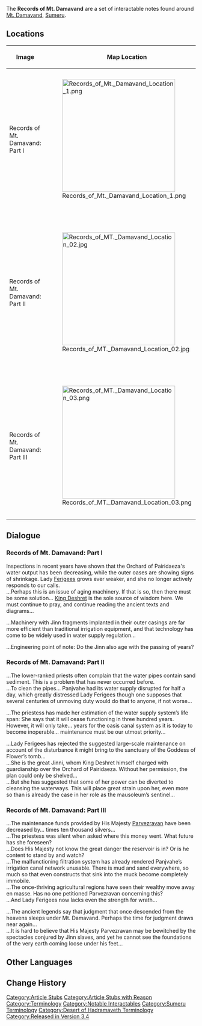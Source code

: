 {{Terminology Infobox
|image        = 
|type         = Notable Interactables
|region       = Sumeru
|subregion    = Great Red Sand
|area         = Desert of Hadramaveth
|subarea      = Mt. Damavand
}}
The '''Records of Mt. Damavand''' are a set of interactable notes found around [[Mt. Damavand]], [[Sumeru]].

==Locations==
{| class="article-table" style="text-align: center;"
!Image
!Map Location
!Location Context
|-
|Records of Mt. Damavand: Part I
|[[File:Records of Mt. Damavand Location 1.png|300x300px]]
|[[File:Records of Mt. Damavand Context 1.png|300x300px]]
Tablet will be broken and cannot be read until the nearby puzzle is solved
|-
|Records of Mt. Damavand: Part II
|[[File:Records of MT. Damavand Location 02.jpg|300x300px]]
|[[File:Records of MT. Damavand Context 02.png|300x300px]]
Broken tablet will show itself after solving the puzzle for stone symbols and it will be fixed once solving the puzzle related to the quest [[Dune-Entombed Fecundity: Part II]]
|-
|Records of Mt. Damavand: Part III
|[[File:Records of MT. Damavand Location 03.png|300x300px]]
|[[File:Records of MT. Damavand Context 03.png|300x300px]]
Tablet will be broken and cannot be read until the nearby puzzle is solved
|-
|}

==Dialogue ==
===Records of Mt. Damavand: Part I===
Inspections in recent years have shown that the Orchard of Pairidaeza's water output has been decreasing, while the outer oases are showing signs of shrinkage. Lady [[Ferigees]] grows ever weaker, and she no longer actively responds to our calls.<br />
...Perhaps this is an issue of aging machinery. If that is so, then there must be some solution... [[King Deshret]] is the sole source of wisdom here. We must continue to pray, and continue reading the ancient texts and diagrams...

...Machinery with Jinn fragments implanted in their outer casings are far more efficient than traditional irrigation equipment, and that technology has come to be widely used in water supply regulation...

...Engineering point of note: Do the Jinn also age with the passing of years?

===Records of Mt. Damavand: Part II===
...The lower-ranked priests often complain that the water pipes contain sand sediment. This is a problem that has never occurred before.<br />
...To clean the pipes... Panjvahe had its water supply disrupted for half a day, which greatly distressed Lady Ferigees though one supposes that several centuries of unmoving duty would do that to anyone, if not worse...

...The priestess has made her estimation of the water supply system’s life span: She says that it will cease functioning in three hundred years. However, it will only take… years for the oasis canal system as it is today to become inoperable… maintenance must be our utmost priority...

...Lady Ferigees has rejected the suggested large-scale maintenance on account of the disturbance it might bring to the sanctuary of the Goddess of Flower’s tomb...<br />
...She is the great Jinni, whom King Deshret himself charged with guardianship over the Orchard of Pairidaeza. Without her permission, the plan could only be shelved...<br />
...But she has suggested that some of her power can be diverted to cleansing the waterways. This will place great strain upon her, even more so than is already the case in her role as the mausoleum’s sentinel...

===Records of Mt. Damavand: Part III===
...The maintenance funds provided by His Majesty [[Parvezravan]] have been decreased by… times ten thousand silvers...<br />
...The priestess was silent when asked where this money went. What future has she foreseen?<br />
...Does His Majesty not know the great danger the reservoir is in? Or is he content to stand by and watch?<br />

...The malfunctioning filtration system has already rendered Panjvahe’s irrigation canal network unusable. There is mud and sand everywhere, so much so that even constructs that sink into the muck become completely immobile.<br />
...The once-thriving agricultural regions have seen their wealthy move away en masse. Has no one petitioned Parvezravan concerning this?<br />
...And Lady Ferigees now lacks even the strength for wrath...

...The ancient legends say that judgment that once descended from the heavens sleeps under Mt. Damavand. Perhaps the time for judgment draws near again...<br />
...It is hard to believe that His Majesty Parvezravan may be bewitched by the spectacles conjured by Jinn slaves, and yet he cannot see the foundations of the very earth coming loose under his feet...

==Other Languages==
{{Other Languages
|default_hidden = 1
|en      = Records of Mt. Damavand
|zhs     = 达马山记事
|zhs_rm  = Dámǎ-shān Jìshì
|zht     = 達馬山記事
|zht_rm  = Dámǎ-shān Jìshì
|ja      = ダマーヴァンド山の古事
|ja_rm   = Damaavando-san no Koji
|ko      = 다마반드산 기록
|es      = Crónicas del Monte Damavand
|fr      = Chroniques du Mont Damavand
|ru      = Хроники горы Дамаванд
|th      = บันทึกเรื่องราวแห่งภูเขา Damavand
|th_rm   = 
|vi      = Ghi Chép Về Núi Damavand
|de      = Aufzeichnungen des Damavand-Bergs
|id      = Catatan Gunung Damavand
|pt      = Crônicas da Montanha Damavand
|tr      = Damavand Dağı Kayıtları
|it      = Archivi del Monte Damavand
}}

==Change History==
{{Change History|3.4}}
<!--
==References==
{{Reflist}}
-->[[Category:Article Stubs]]
[[Category:Article Stubs with Reason]]
[[Category:Terminology]]
[[Category:Notable Interactables]]
[[Category:Sumeru Terminology]]
[[Category:Desert of Hadramaveth Terminology]]
[[Category:Released in Version 3.4]]